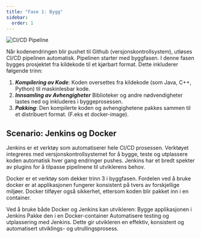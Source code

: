 ```yaml
---
title: "Fase 1: Bygg"
sidebar:
  order: 1
---
```


![CI/CD Pipeline](../../../../assets/images/Bygg2.png)

Når kodenendringen blir pushet til Github (versjonskontrollsystem), utløses CI/CD pipelinen automatisk. Pipelinen starter med byggfasen. I denne fasen bygges prosjektet fra kildekode til et kjørbart format. Dette inkluderer følgende trinn:

1. **_Kompilering av Kode_**: Koden oversettes fra kildekode (som Java, C++, Python) til maskinlesbar kode.
2. **_Innsamling av Avhengigheter_**
   Biblioteker og andre nødvendigheter lastes ned og inkluderes i byggeprosessen.
3. **_Pakking_**: Den kompilerte koden og avhengighetene pakkes sammen til et distribuert format. (F.eks et docker-image).

## Scenario: Jenkins og Docker

Jenkins er et verktøy som automatiserer hele CI/CD prosessen. Verktøyet integreres med versjonskontrollsystemet for å bygge, teste og utplassere koden automatisk hver gang endringer pushes. Jenkins har et bredt spekter av plugins for å tilpasse pipelinene til utviklerens behov.

Docker er et verktøy som dekker trinn 3 i byggfasen. Fordelen ved å bruke docker er at applikasjonen fungerer konsistent på tvers av forskjellige miljøer. Docker tilføyer også sikkerhet, ettersom koden blir pakket inn i en container.

Ved å bruke både Docker og Jenkins kan utvikleren:
Bygge applikasjonen i Jenkins
Pakke den i en Docker-container
Automatisere testing og utplassering med Jenkins.
Dette gir utvikleren en effektiv, konsistent og automatisert utviklings- og utrullingsprosess.


<SelectCorrect
  question="Hvorfor bygger vi koden vår før vi tester den?"
  correct="For å kompilere og pakke koden slik at den kan kjøres på en maskin."
  wrong1="For å teste at koden fungerer som forventet."
  wrong2="For å finne syntaksfeil i koden."
/>


<LikeThisPage />
